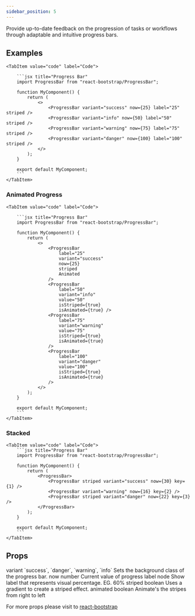 ```yaml
---
sidebar_position: 5
---
```


Provide up-to-date feedback on the progression of tasks or workflows through adaptable and intuitive progress bars.


## Examples

<Tabs>
    <TabItem value="preview" label="Preview">
        <CodePreview>
            <div className="d-flex flex-column gap-2">
                <ProgressBar variant="success" now={25} label="25" striped />
                <ProgressBar variant="info" now={50} label="50" striped />
                <ProgressBar variant="warning" now={75} label="75" striped />
                <ProgressBar variant="danger" now={100} label="100" striped />
            </div>
        </CodePreview>
    </TabItem>
    
    <TabItem value="code" label="Code">

        ```jsx title="Progress Bar"
        import ProgressBar from "react-bootstrap/ProgressBar";

        function MyComponent() {
            return (
                <>
                    <ProgressBar variant="success" now={25} label="25" striped />
                    <ProgressBar variant="info" now={50} label="50" striped />
                    <ProgressBar variant="warning" now={75} label="75" striped />
                    <ProgressBar variant="danger" now={100} label="100" striped />
                </>
            );
        }

        export default MyComponent;
        ```
    </TabItem>
</Tabs>

### Animated Progress

<Tabs>
    <TabItem value="preview" label="Preview">
        <CodePreview>
            <div className="d-flex flex-column gap-2">
                <ProgressBar variant="success" now={25} label="25" striped animated />
                <ProgressBar variant="info" now={50} label="50" striped animated />
                <ProgressBar variant="warning" now={75} label="75" striped animated />
                <ProgressBar variant="danger" now={100} label="100" striped animated />
            </div>
        </CodePreview>
    </TabItem>
    
    <TabItem value="code" label="Code">

        ```jsx title="Progress Bar"
        import ProgressBar from "react-bootstrap/ProgressBar";

        function MyComponent() {
            return (
                <>
                    <ProgressBar
                        label="25"
                        variant="success"
                        now={25}
                        striped
                        Animated
                    />
                    <ProgressBar 
                        label="50"
                        variant="info"
                        value="50"
                        isStriped={true}
                        isAnimated={true} />
                    <ProgressBar
                        label="75"
                        variant="warning"
                        value="75"
                        isStriped={true}
                        isAnimated={true}
                    />
                    <ProgressBar
                        label="100"
                        variant="danger"
                        value="100"
                        isStriped={true}
                        isAnimated={true}
                    />
                </>
            );
        }

        export default MyComponent;
        ```
    </TabItem>
</Tabs>

### Stacked

<Tabs>
    <TabItem value="preview" label="Preview">
        <CodePreview>
            <div className="d-flex flex-column gap-2">
                <ProgressBar>
                    <ProgressBar striped variant="success" now={30} key={1} />
                    <ProgressBar variant="warning" now={16} key={2} />
                    <ProgressBar striped variant="danger" now={22} key={3} />
                </ProgressBar>
            </div>
        </CodePreview>
    </TabItem>
    
    <TabItem value="code" label="Code">
        ```jsx title="Progress Bar"
        import ProgressBar from "react-bootstrap/ProgressBar";

        function MyComponent() {
            return (
                <ProgressBar>
                    <ProgressBar striped variant="success" now={30} key={1} />
                    <ProgressBar variant="warning" now={16} key={2} />
                    <ProgressBar striped variant="danger" now={22} key={3} />
                </ProgressBar>
            );
        }

        export default MyComponent;
        ```
    </TabItem>
</Tabs>

## Props

<FeatureTable>
    <tr>
        <td>variant</td>
        <td>`success`, `danger`, `warning`, `info`</td>
        <td></td>
        <td>Sets the background class of the progress bar.</td>
    </tr>
    <tr>
        <td>now</td>
        <td>number</td>
        <td></td>
        <td>Current value of progress</td>
    </tr>
    <tr>
        <td>label</td>
        <td>node</td>
        <td></td>
        <td>Show label that represents visual percentage. EG. 60%</td>
    </tr>
    <tr>
        <td>striped</td>
        <td>boolean</td>
        <td></td>
        <td>Uses a gradient to create a striped effect.</td>
    </tr>
    <tr>
        <td>animated</td>
        <td>boolean</td>
        <td></td>
        <td>Animate's the stripes from right to left</td>
    </tr>

</FeatureTable>

For more props please visit to <a href="https://react-bootstrap.netlify.app/docs/components/progress/#api" target="_blank">react-bootstrap</a>
